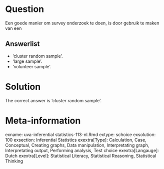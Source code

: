 Question
========

Een goede manier om survey onderzoek te doen, is door gebruik te maken van een 

Answerlist
----------
* 'cluster random sample'.
* 'large sample'.
* 'volunteer sample'.

Solution
========

The correct answer is  'cluster random sample'. 

Meta-information
================
exname: uva-inferential statistics-113-nl.Rmd 
extype: schoice 
exsolution: 100 
exsection: Inferential Statistics
exextra[Type]: Calculation, Case, Conceptual, Creating graphs, Data manipulation, Interpretating graph, Interpretating output, Performing analysis, Test choice 
exextra[Langauge]: Dutch 
exextra[Level]: Statistical Literacy, Statistical Reasoning, Statistical Thinking 
